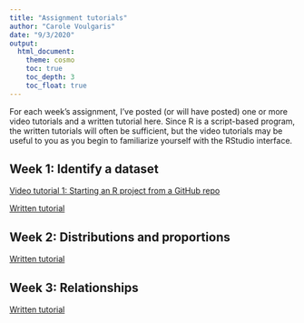 ```yaml
---
title: "Assignment tutorials"
author: "Carole Voulgaris"
date: "9/3/2020"
output: 
  html_document:
    theme: cosmo
    toc: true
    toc_depth: 3
    toc_float: true
---
```


For each week's assignment, I've posted (or will have posted) one or more video tutorials and a written tutorial here. Since R is a script-based program, the written tutorials will often be sufficient, but the video tutorials may be useful to you as you begin to familiarize yourself with the RStudio interface.

## Week 1: Identify a dataset

[Video tutorial 1: Starting an R project from a GitHub repo](https://harvard.zoom.us/rec/play/6ZZ8f-ypqzs3G9DHtwSDBvN-W42_Kv2s1iEe-PZfz0u2BnYHMAKnbrUTMOFMF5vL7wloYpfsmqy2CQhB?startTime=1597255620000){target="_blank"}

[Written tutorial](https://gds-ses-5215.github.io/tutorials/Week1){target="_blank"}

## Week 2: Distributions and proportions

[Written tutorial](https://gds-ses-5215.github.io/tutorials/Week2){target="_blank"}

## Week 3: Relationships

[Written tutorial](https://gds-ses-5215.github.io/tutorials/Week3)